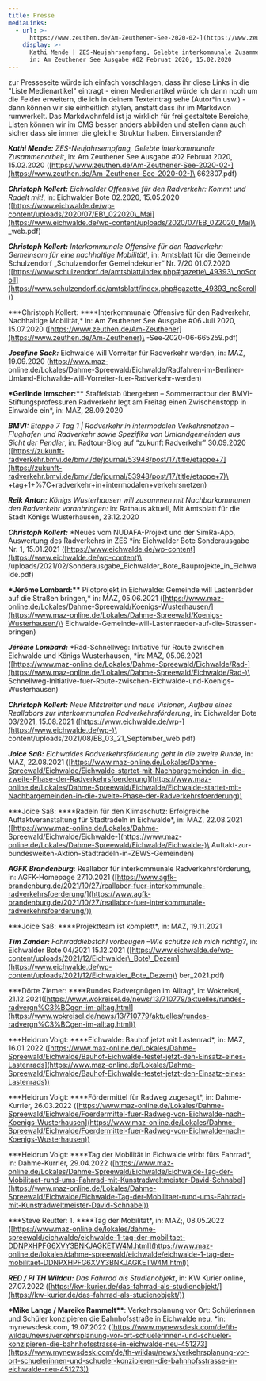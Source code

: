 ```yaml
---
title: Presse
mediaLinks:
  - url: >-
      https://www.zeuthen.de/Am-Zeuthener-See-2020-02-](https://www.zeuthen.de/Am-Zeuthener-See-2020-02-662807.pdf
    display: >-
      Kathi Mende | ZES-Neujahrsempfang, Gelebte interkommunale Zusammenarbeit,
      in: Am Zeuthener See Ausgabe #02 Februat 2020, 15.02.2020
---
```

zur Presseseite würde ich einfach vorschlagen, dass ihr diese Links in die "Liste Medienartikel" eintragt - einen Medienartikel würde ich dann ncoh um die Felder erweitern, die ich in deinem Texteintrag sehe (Autor\*in usw.) - dann können wir sie einheitlich stylen, anstatt dass ihr im Markdwon rumwerkelt. Das Markdwohnfeld ist ja wirklich für frei gestaltete Bereiche, Listen können wir im CMS besser anders abbilden und stellen dann auch sicher dass sie immer die gleiche Struktur haben. Einverstanden?

***Kathi Mende:*** *ZES-Neujahrsempfang, Gelebte interkommunale Zusammenarbeit*, in: Am Zeuthener See Ausgabe #02 Februat 2020, 15.02.2020 ([https://www.zeuthen.de/Am-Zeuthener-See-2020-02-](https://www.zeuthen.de/Am-Zeuthener-See-2020-02-)\
662807.pdf)

***Christoph Kollert:*** *Eichwalder Offensive für den Radverkehr: Kommt und Radelt mit!*, in: Eichwalder Bote 02.2020, 15.05.2020 ([https://www.eichwalde.de/wp-content/uploads/2020/07/EB\_022020\_Mai](https://www.eichwalde.de/wp-content/uploads/2020/07/EB_022020_Mai)\
\_web.pdf)

***Christoph Kollert:*** *Interkommunale Offensive für den Radverkehr: Gemeinsam für eine nachhaltige Mobilität!*, in: Amtsblatt für die Gemeinde Schulzendorf „Schulzendorfer Gemeindekurier“ Nr. 7/20 01.07.2020 ([https://www.schulzendorf.de/amtsblatt/index.php#gazette\_49393\_noScroll](https://www.schulzendorf.de/amtsblatt/index.php#gazette_49393_noScroll))

**\*Christoph Kollert: \*\***Interkommunale Offensive für den Radverkehr, Nachhaltige Mobilität,\* in: Am Zeuthener See Ausgabe #06 Juli 2020, 15.07.2020 ([https://www.zeuthen.de/Am-Zeuthener](https://www.zeuthen.de/Am-Zeuthener)\
-See-2020-06-665259.pdf)

***Josefine Sack:*** Eichwalde will Vorreiter für Radverkehr werden, in: MAZ, 19.09.2020 ([https://www.maz-](https://www.maz-)\
online.de/Lokales/Dahme-Spreewald/Eichwalde/Radfahren-im-Berliner-Umland-Eichwalde-will-Vorreiter-fuer-Radverkehr-werden)

**\*Gerlinde Irmscher:\*\*** Staffelstab übergeben – Sommerradtour der BMVI-Stiftungsprofessuren Radverkehr legt am Freitag einen Zwischenstopp in Einwalde ein\*, in: MAZ, 28.09.2020

***BMVI:*** *Etappe 7 Tag 1 | Radverkehr in intermodalen Verkehrsnetzen – Flughafen und Radverkehr sowie Spezifika von Umlandgemeinden aus Sicht der Pendler*, in: Radtour-Blog auf “zukunft Radverkehr” 30.09.2020 ([https://zukunft-radverkehr.bmvi.de/bmvi/de/journal/53948/post/17/title/etappe+7](https://zukunft-radverkehr.bmvi.de/bmvi/de/journal/53948/post/17/title/etappe+7)\
+tag+1+%7C+radverkehr+in+intermodalen+verkehrsnetzen)

***Reik Anton:*** *Königs Wusterhausen will zusammen mit Nachbarkommunen den Radverkehr voranbringen:* in: Rathaus aktuell, Mit Amtsblatt für die Stadt Königs Wusterhausen, 23.12.2020

***Christoph Kollert:*** \*Neues vom NUDAFA-Projekt und der SimRa-App, Auswertung des Radverkehrs in ZES \*in: Eichwalder Bote Sonderausgabe Nr. 1, 15.01.2021 ([https://www.eichwalde.de/wp-content](https://www.eichwalde.de/wp-content)\
/uploads/2021/02/Sonderausgabe\_Eichwalder\_Bote\_Bauprojekte\_in\_Eichwalde.pdf)

**\*Jérôme Lombard:\*\*** Pilotprojekt in Eichwalde: Gemeinde will Lastenräder auf die Straßen bringen,\* in: MAZ, 05.06.2021 ([https://www.maz-online.de/Lokales/Dahme-Spreewald/Koenigs-Wusterhausen/](https://www.maz-online.de/Lokales/Dahme-Spreewald/Koenigs-Wusterhausen/)\
Eichwalde-Gemeinde-will-Lastenraeder-auf-die-Strassen-bringen)

***Jérôme Lombard:*** \*Rad-Schnellweg: Initiative für Route zwischen Eichwalde und Königs Wusterhausen, \*in: MAZ, 05.06.2021 ([https://www.maz-online.de/Lokales/Dahme-Spreewald/Eichwalde/Rad-](https://www.maz-online.de/Lokales/Dahme-Spreewald/Eichwalde/Rad-)\
Schnellweg-Initiative-fuer-Route-zwischen-Eichwalde-und-Koenigs-Wusterhausen)

***Christoph Kollert:*** *Neue Mitstreiter und neue Visionen, Aufbau eines Reallabors zur interkommunalen Radverkehrsförderung*, in: Eichwalder Bote 03/2021, 15.08.2021 ([https://www.eichwalde.de/wp-](https://www.eichwalde.de/wp-)\
content/uploads/2021/08/EB\_03\_21\_September\_web.pdf)

***Joice Saß:*** *Eichwaldes Radverkehrsförderung geht in die zweite Runde*, in: MAZ, 22.08.2021 ([https://www.maz-online.de/Lokales/Dahme-Spreewald/Eichwalde/Eichwalde-startet-mit-Nachbargemeinden-in-die-zweite-Phase-der-Radverkehrsfoerderung](https://www.maz-online.de/Lokales/Dahme-Spreewald/Eichwalde/Eichwalde-startet-mit-Nachbargemeinden-in-die-zweite-Phase-der-Radverkehrsfoerderung))

**\*Joice Saß: \*\***Radeln für den Klimaschutz: Erfolgreiche Auftaktveranstaltung für Stadtradeln in Eichwalde\*, in: MAZ, 22.08.2021 ([https://www.maz-online.de/Lokales/Dahme-Spreewald/Eichwalde/Eichwalde-](https://www.maz-online.de/Lokales/Dahme-Spreewald/Eichwalde/Eichwalde-)\
Auftakt-zur-bundesweiten-Aktion-Stadtradeln-in-ZEWS-Gemeinden)

***AGFK Brandenburg***: Reallabor für interkommunale Radverkehrsförderung, in: AGFK-Homepage 27.10.2021 ([https://www.agfk-brandenburg.de/2021/10/27/reallabor-fuer-interkommunale-radverkehrsfoerderung/](https://www.agfk-brandenburg.de/2021/10/27/reallabor-fuer-interkommunale-radverkehrsfoerderung/))

**\*Joice Saß: \*\***Projektteam ist komplett\*, in: MAZ, 19.11.2021

***Tim Zander:*** *Fahrraddiebstahl vorbeugen –Wie schütze ich mich richtig?*, in: Eichwalder Bote 04/2021 15.12.2021 ([https://www.eichwalde.de/wp-content/uploads/2021/12/Eichwalder\_Bote\_Dezem](https://www.eichwalde.de/wp-content/uploads/2021/12/Eichwalder_Bote_Dezem)\
ber\_2021.pdf)

**\*Dörte Ziemer: \*\***Rundes Radvergnügen im Alltag\*, in: Wokreisel, 21.12.2021([https://www.wokreisel.de/news/13/710779/aktuelles/rundes-radvergn%C3%BCgen-im-alltag.html](https://www.wokreisel.de/news/13/710779/aktuelles/rundes-radvergn%C3%BCgen-im-alltag.html))

**\*Heidrun Voigt: \*\***Eichwalde: Bauhof jetzt mit Lastenrad\*, in: MAZ, 16.01.2022 ([https://www.maz-online.de/Lokales/Dahme-Spreewald/Eichwalde/Bauhof-Eichwalde-testet-jetzt-den-Einsatz-eines-Lastenrads](https://www.maz-online.de/Lokales/Dahme-Spreewald/Eichwalde/Bauhof-Eichwalde-testet-jetzt-den-Einsatz-eines-Lastenrads))

**\*Heidrun Voigt: \*\***Fördermittel für Radweg zugesagt\*, in: Dahme-Kurrier, 26.03.2022 ([https://www.maz-online.de/Lokales/Dahme-Spreewald/Eichwalde/Foerdermittel-fuer-Radweg-von-Eichwalde-nach-Koenigs-Wusterhausen](https://www.maz-online.de/Lokales/Dahme-Spreewald/Eichwalde/Foerdermittel-fuer-Radweg-von-Eichwalde-nach-Koenigs-Wusterhausen))

**\*Heidrun Voigt: \*\***Tag der Mobilität in Eichwalde wirbt fürs Fahrrad\*, in: Dahme-Kurrier, 29.04.2022 ([https://www.maz-online.de/Lokales/Dahme-Spreewald/Eichwalde/Eichwalde-Tag-der-Mobilitaet-rund-ums-Fahrrad-mit-Kunstradweltmeister-David-Schnabel](https://www.maz-online.de/Lokales/Dahme-Spreewald/Eichwalde/Eichwalde-Tag-der-Mobilitaet-rund-ums-Fahrrad-mit-Kunstradweltmeister-David-Schnabel))

**\*Steve Reutter: 1. \*\***Tag der Mobilität\*, in: MAZ;, 08.05.2022 ([https://www.maz-online.de/lokales/dahme-spreewald/eichwalde/eichwalde-1-tag-der-mobilitaet-DDNPXHPFG6XVY3BNKJAGKETW4M.html](https://www.maz-online.de/lokales/dahme-spreewald/eichwalde/eichwalde-1-tag-der-mobilitaet-DDNPXHPFG6XVY3BNKJAGKETW4M.html))

***RED / PI TH Wildau:*** *Das Fahrrad als Studienobjekt*, in: KW Kurier online, 27.07.2022 ([https://kw-kurier.de/das-fahrrad-als-studienobjekt/](https://kw-kurier.de/das-fahrrad-als-studienobjekt/))

**\*Mike Lange / Mareike Rammelt\*\***: Verkehrsplanung vor Ort: Schülerinnen und Schüler konzipieren die Bahnhofsstraße in Eichwalde neu, \*in: mynewsdesk.com, 19.07.2022 ([https://www.mynewsdesk.com/de/th-wildau/news/verkehrsplanung-vor-ort-schuelerinnen-und-schueler-konzipieren-die-bahnhofsstrasse-in-eichwalde-neu-451273](https://www.mynewsdesk.com/de/th-wildau/news/verkehrsplanung-vor-ort-schuelerinnen-und-schueler-konzipieren-die-bahnhofsstrasse-in-eichwalde-neu-451273))
